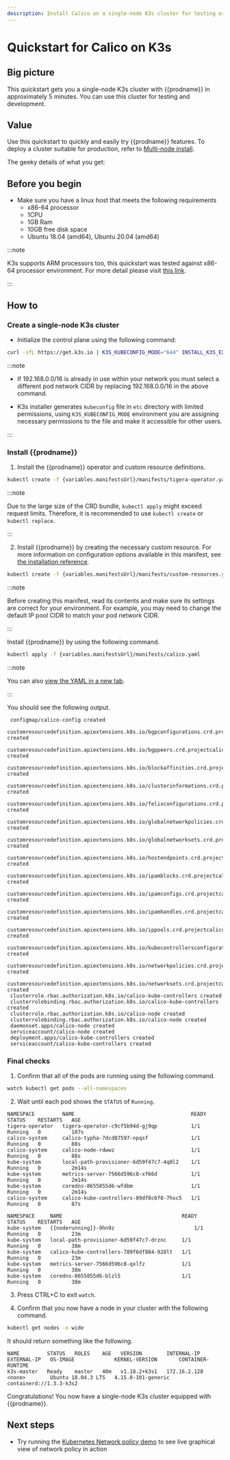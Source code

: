 ```yaml
---
description: Install Calico on a single-node K3s cluster for testing or development in under 5 minutes.
---
```


# Quickstart for Calico on K3s


## Big picture

This quickstart gets you a single-node K3s cluster with {{prodname}}
in approximately 5 minutes. You can use this cluster for testing and
development.

## Value

Use this quickstart to quickly and easily try {{prodname}} features. To deploy a cluster suitable for production, refer to [Multi-node install](multi-node-install.mdx).

The geeky details of what you get:

<GeekDetails
  prodname='{{prodname}}'
  details='Policy:Calico,IPAM:Calico,CNI:Calico,Overlay:VXLAN,Routing:Calico,Datastore:Kubernetes'
/>

## Before you begin

- Make sure you have a linux host that meets the following requirements
  - x86-64 processor
  - 1CPU
  - 1GB Ram
  - 10GB free disk space
  - Ubuntu 18.04 (amd64), Ubuntu 20.04 (amd64)

:::note

K3s supports ARM processors too, this quickstart was tested against x86-64 processor environment.
For more detail please visit [this link](https://rancher.com/docs/k3s/latest/en/installation/installation-requirements/#operating-systems).

:::

## How to

### Create a single-node K3s cluster

- Initialize the control plane using the following command:

```bash
curl -sfL https://get.k3s.io | K3S_KUBECONFIG_MODE="644" INSTALL_K3S_EXEC="--flannel-backend=none --cluster-cidr=192.168.0.0/16 --disable-network-policy --disable=traefik" sh -
```

:::note

- If 192.168.0.0/16 is already in use within your network you must select a different pod network
CIDR by replacing 192.168.0.0/16 in the above command.

- K3s installer generates `kubeconfig` file in `etc` directory with limited permissions, using `K3S_KUBECONFIG_MODE` environment
you are assigning necessary permissions to the file and make it accessible for other users.

:::

### Install {{prodname}}

   <Tabs>
<TabItem label="Operator" value="Operator-0">

1. Install the {{prodname}} operator and custom resource definitions.

```bash
kubectl create -f {variables.manifestsUrl}/manifests/tigera-operator.yaml
```

:::note

Due to the large size of the CRD bundle, `kubectl apply` might exceed request limits. Therefore, it is recommended to use `kubectl create` or `kubectl replace`.

:::

2. Install {{prodname}} by creating the necessary custom resource. For more information on configuration options available in this manifest, see [the installation reference](../../../reference/installation/api.mdx).

```bash
kubectl create -f {variables.manifestsUrl}/manifests/custom-resources.yaml
```

:::note

Before creating this manifest, read its contents and make sure its settings are correct for your environment. For example,
you may need to change the default IP pool CIDR to match your pod network CIDR.

:::

</TabItem>
<TabItem label="Manifest" value="Manifest-1">

Install {{prodname}} by using the following command.

```bash
kubectl apply -f {variables.manifestsUrl}/manifests/calico.yaml
```

:::note

You can also
[view the YAML in a new tab]({variables.manifestsUrl}/manifests/calico.yaml).

:::

You should see the following output.

```
 configmap/calico-config created
 customresourcedefinition.apiextensions.k8s.io/bgpconfigurations.crd.projectcalico.org created
 customresourcedefinition.apiextensions.k8s.io/bgppeers.crd.projectcalico.org created
 customresourcedefinition.apiextensions.k8s.io/blockaffinities.crd.projectcalico.org created
 customresourcedefinition.apiextensions.k8s.io/clusterinformations.crd.projectcalico.org created
 customresourcedefinition.apiextensions.k8s.io/felixconfigurations.crd.projectcalico.org created
 customresourcedefinition.apiextensions.k8s.io/globalnetworkpolicies.crd.projectcalico.org created
 customresourcedefinition.apiextensions.k8s.io/globalnetworksets.crd.projectcalico.org created
 customresourcedefinition.apiextensions.k8s.io/hostendpoints.crd.projectcalico.org created
 customresourcedefinition.apiextensions.k8s.io/ipamblocks.crd.projectcalico.org created
 customresourcedefinition.apiextensions.k8s.io/ipamconfigs.crd.projectcalico.org created
 customresourcedefinition.apiextensions.k8s.io/ipamhandles.crd.projectcalico.org created
 customresourcedefinition.apiextensions.k8s.io/ippools.crd.projectcalico.org created
 customresourcedefinition.apiextensions.k8s.io/kubecontrollersconfigurations.crd.projectcalico.org created
 customresourcedefinition.apiextensions.k8s.io/networkpolicies.crd.projectcalico.org created
 customresourcedefinition.apiextensions.k8s.io/networksets.crd.projectcalico.org created
 clusterrole.rbac.authorization.k8s.io/calico-kube-controllers created
 clusterrolebinding.rbac.authorization.k8s.io/calico-kube-controllers created
 clusterrole.rbac.authorization.k8s.io/calico-node created
 clusterrolebinding.rbac.authorization.k8s.io/calico-node created
 daemonset.apps/calico-node created
 serviceaccount/calico-node created
 deployment.apps/calico-kube-controllers created
 serviceaccount/calico-kube-controllers created
```

</TabItem>
   </Tabs>

### Final checks

1. Confirm that all of the pods are running using the following command.

```bash
watch kubectl get pods --all-namespaces
```

2. Wait until each pod shows the `STATUS` of `Running`.

<Tabs>
<TabItem label="Operator" value="Operator-2">

```
NAMESPACE         NAME                                      READY   STATUS    RESTARTS   AGE
tigera-operator   tigera-operator-c9cf5b94d-gj9qp           1/1     Running   0          107s
calico-system     calico-typha-7dcd87597-npqsf              1/1     Running   0          88s
calico-system     calico-node-rdwwz                         1/1     Running   0          88s
kube-system       local-path-provisioner-6d59f47c7-4q8l2    1/1     Running   0          2m14s
kube-system       metrics-server-7566d596c8-xf66d           1/1     Running   0          2m14s
kube-system       coredns-8655855d6-wfdbm                   1/1     Running   0          2m14s
calico-system     calico-kube-controllers-89df8c6f8-7hxc5   1/1     Running   0          87s
```

</TabItem>
<TabItem label="Manifest" value="Manifest-3">

```
NAMESPACE     NAME                                       READY   STATUS    RESTARTS   AGE
kube-system   {{noderunning}}-9hn9z                          1/1     Running   0          23m
kube-system   local-path-provisioner-6d59f47c7-drznc     1/1     Running   0          38m
kube-system   calico-kube-controllers-789f6df884-928lt   1/1     Running   0          23m
kube-system   metrics-server-7566d596c8-qxlfz            1/1     Running   0          38m
kube-system   coredns-8655855d6-blzl5                    1/1     Running   0          38m
```

</TabItem>
</Tabs>

3. Press CTRL+C to exit `watch`.

4. Confirm that you now have a node in your cluster with the
   following command.

```bash
kubectl get nodes -o wide
```

It should return something like the following.

```
NAME         STATUS   ROLES    AGE   VERSION        INTERNAL-IP    EXTERNAL-IP   OS-IMAGE             KERNEL-VERSION       CONTAINER-RUNTIME
k3s-master   Ready    master   40m   v1.18.2+k3s1   172.16.2.128   <none>        Ubuntu 18.04.3 LTS   4.15.0-101-generic   containerd://1.3.3-k3s2
```

Congratulations! You now have a single-node K3s cluster
equipped with {{prodname}}.

## Next steps

- Try running the [Kubernetes Network policy demo](../../../network-policy/get-started/kubernetes-policy/kubernetes-demo.mdx) to see live graphical view of network policy in action
